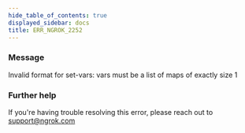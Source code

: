 ```yaml
---
hide_table_of_contents: true
displayed_sidebar: docs
title: ERR_NGROK_2252
---
```




### Message

Invalid format for set-vars: vars must be a list of maps of exactly size 1

<ErrorDetails error="err_ngrok_2252" />

### Further help

If you're having trouble resolving this error, please reach out to [support@ngrok.com](mailto:support@ngrok.com?subject=Help%20with%20ERR_NGROK_2252)

